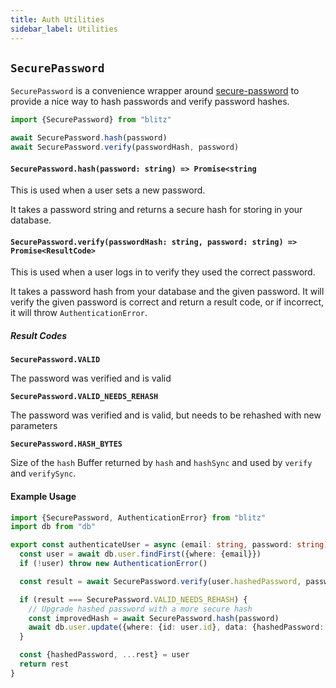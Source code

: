 ```yaml
---
title: Auth Utilities
sidebar_label: Utilities
---
```


## `SecurePassword`

`SecurePassword` is a convenience wrapper around [secure-password](https://github.com/emilbayes/secure-password) to provide a nice way to hash passwords and verify password hashes.

```ts
import {SecurePassword} from "blitz"

await SecurePassword.hash(password)
await SecurePassword.verify(passwordHash, password)
```

#### `SecurePassword.hash(password: string) => Promise<string`

This is used when a user sets a new password.

It takes a password string and returns a secure hash for storing in your database.

#### `SecurePassword.verify(passwordHash: string, password: string) => Promise<ResultCode>`

This is used when a user logs in to verify they used the correct password.

It takes a password hash from your database and the given password. It will verify the given password is correct and return a result code, or if incorrect, it will throw `AuthenticationError`.

##### Result Codes

**`SecurePassword.VALID`**

The password was verified and is valid

**`SecurePassword.VALID_NEEDS_REHASH`**

The password was verified and is valid, but needs to be rehashed with new
parameters

**`SecurePassword.HASH_BYTES`**

Size of the `hash` Buffer returned by `hash` and `hashSync` and used by `verify`
and `verifySync`.

#### Example Usage

```ts
import {SecurePassword, AuthenticationError} from "blitz"
import db from "db"

export const authenticateUser = async (email: string, password: string) => {
  const user = await db.user.findFirst({where: {email}})
  if (!user) throw new AuthenticationError()

  const result = await SecurePassword.verify(user.hashedPassword, password)

  if (result === SecurePassword.VALID_NEEDS_REHASH) {
    // Upgrade hashed password with a more secure hash
    const improvedHash = await SecurePassword.hash(password)
    await db.user.update({where: {id: user.id}, data: {hashedPassword: improvedHash}})
  }

  const {hashedPassword, ...rest} = user
  return rest
}
```
